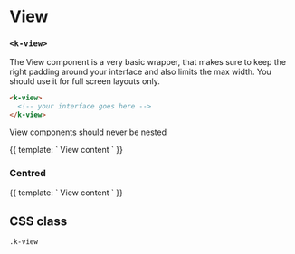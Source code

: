 
<Meta
  title="UI | Layout / View"
  component={View}
  decorators={[Padding]}
/>

# View
### `<k-view>`

The View component is a very basic wrapper, that makes sure to keep the right padding around your interface and also limits the max width. You should use it for full screen layouts only.

```html
<k-view>
  <!-- your interface goes here -->
</k-view>
```

View components should never be nested

<Preview>
  <Story name="Regular">
    {{
      template: `
        <k-view>
          View content
        </k-view>
      `
    }}
  </Story>
</Preview>

### Centred
<Preview>
  <Story name="Centred">
    {{
      template: `
        <k-view align="center">
          View content
        </k-view>
      `
    }}
  </Story>
</Preview>

<Props of={View} />

## CSS class

`.k-view`
